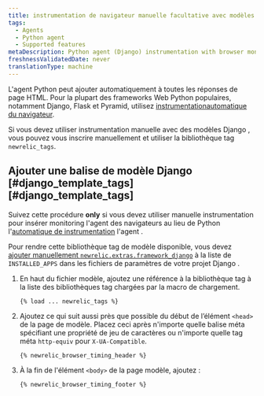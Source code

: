 ```yaml
---
title: instrumentation de navigateur manuelle facultative avec modèles Django
tags:
  - Agents
  - Python agent
  - Supported features
metaDescription: Python agent (Django) instrumentation with browser monitoring.
freshnessValidatedDate: never
translationType: machine
---
```


L&apos;agent Python peut ajouter automatiquement <InlinePopover type="browser" />à toutes les réponses de page HTML. Pour la plupart des frameworks Web Python populaires, notamment Django, Flask et Pyramid, utilisez [instrumentationautomatique du navigateur](/docs/agents/python-agent/supported-features/page-load-timing-python).

Si vous devez utiliser instrumentation manuelle avec des modèles Django , vous pouvez vous inscrire manuellement et utiliser la bibliothèque tag `newrelic_tags`.

## Ajouter une balise de modèle Django [#django\_template\_tags][#django_template_tags]

Suivez cette procédure <DNT>**only**</DNT> si vous devez utiliser manuelle instrumentation pour insérer monitoring l&apos;agent des navigateurs au lieu de Python l&apos;[automatique de instrumentation](/docs/agents/python-agent/supported-features/page-load-timing-python) l&apos;agent .

Pour rendre cette bibliothèque tag de modèle disponible, vous devez [ajouter manuellement `newrelic.extras.framework_django`](/docs/release-notes/agent-release-notes/python-release-notes/python-agent-110192) à la liste de `INSTALLED_APPS` dans les fichiers de paramètres de votre projet Django .

1. En haut du fichier modèle, ajoutez une référence à la bibliothèque tag à la liste des bibliothèques tag chargées par la macro de chargement.

   ```django
   {% load ... newrelic_tags %}
   ```

2. Ajoutez ce qui suit aussi près que possible du début de l’élément `<head>` de la page de modèle. Placez ceci après n&apos;importe quelle balise méta spécifiant une propriété de jeu de caractères ou n&apos;importe quelle tag méta `http-equiv` pour `X-UA-Compatible`.

   ```django
   {% newrelic_browser_timing_header %}
   ```

3. À la fin de l&apos;élément `<body>` de la page modèle, ajoutez :

   ```django
   {% newrelic_browser_timing_footer %}
   ```